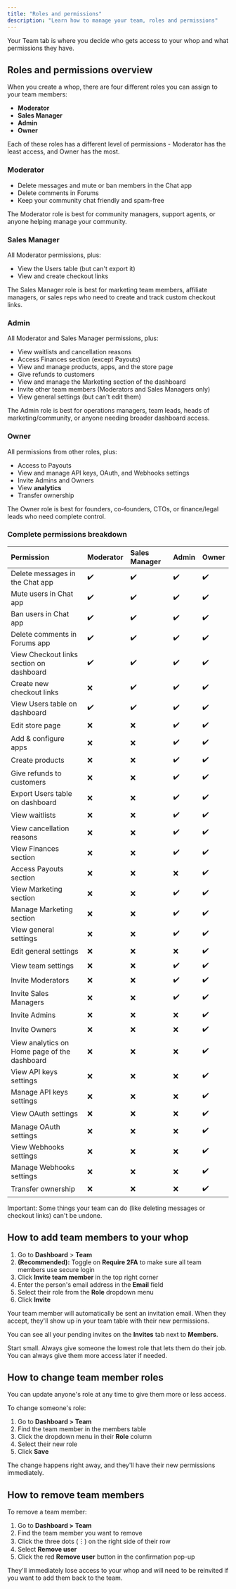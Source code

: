 ```yaml
---
title: "Roles and permissions"
description: "Learn how to manage your team, roles and permissions"
---
```


Your Team tab is where you decide who gets access to your whop and what permissions they have.

## Roles and permissions overview

When you create a whop, there are four different roles you can assign to your team members:

- **Moderator**
- **Sales Manager**
- **Admin**
- **Owner**

Each of these roles has a different level of permissions - Moderator has the least access, and Owner has the most.

### **Moderator**

- Delete messages and mute or ban members in the Chat app
- Delete comments in Forums
- Keep your community chat friendly and spam-free

<Tip>
  The Moderator role is best for community managers, support agents, or anyone helping manage your community.
</Tip>

### **Sales Manager**

All Moderator permissions, plus:

- View the Users table (but can't export it)
- View and create checkout links

<Tip>
  The Sales Manager role is best for marketing team members, affiliate managers, or sales reps who need to create and track custom checkout links.
</Tip>

### **Admin**

All Moderator and Sales Manager permissions, plus:

- View waitlists and cancellation reasons
- Access Finances section (except Payouts)
- View and manage products, apps, and the store page
- Give refunds to customers
- View and manage the Marketing section of the dashboard
- Invite other team members (Moderators and Sales Managers only)
- View general settings (but can't edit them)

<Tip>
  The Admin role is best for operations managers, team leads, heads of marketing/community, or anyone needing broader dashboard access.
</Tip>

### **Owner**

All permissions from other roles, plus:

- Access to Payouts
- View and manage API keys, OAuth, and Webhooks settings
- Invite Admins and Owners
- View **analytics**
- Transfer ownership

<Tip>
  The Owner role is best for founders, co-founders, CTOs, or finance/legal leads who need complete control.
</Tip>

### **Complete permissions breakdown**

| Permission                                   | Moderator | Sales Manager | Admin | Owner |
| :------------------------------------------- | :-------- | :------------ | :---- | :---- |
| Delete messages in the Chat app              | ✔️        | ✔️            | ✔️    | ✔️    |
| Mute users in Chat app                       | ✔️        | ✔️            | ✔️    | ✔️    |
| Ban users in Chat app                        | ✔️        | ✔️            | ✔️    | ✔️    |
| Delete comments in Forums app                | ✔️        | ✔️            | ✔️    | ✔️    |
| View Checkout links section on dashboard     | ✔️        | ✔️            | ✔️    | ✔️    |
| Create new checkout links                    | ❌         | ✔️            | ✔️    | ✔️    |
| View Users table on dashboard                | ✔️        | ✔️            | ✔️    | ✔️    |
| Edit store page                              | ❌         | ❌             | ✔️    | ✔️    |
| Add & configure apps                         | ❌         | ❌             | ✔️    | ✔️    |
| Create products                              | ❌         | ❌             | ✔️    | ✔️    |
| Give refunds to customers                    | ❌         | ❌             | ✔️    | ✔️    |
| Export Users table on dashboard              | ❌         | ❌             | ✔️    | ✔️    |
| View waitlists                               | ❌         | ❌             | ✔️    | ✔️    |
| View cancellation reasons                    | ❌         | ❌             | ✔️    | ✔️    |
| View Finances section                        | ❌         | ❌             | ✔️    | ✔️    |
| Access Payouts section                       | ❌         | ❌             | ❌     | ✔️    |
| View Marketing section                       | ❌         | ❌             | ✔️    | ✔️    |
| Manage Marketing section                     | ❌         | ❌             | ✔️    | ✔️    |
| View general settings                        | ❌         | ❌             | ✔️    | ✔️    |
| Edit general settings                        | ❌         | ❌             | ❌     | ✔️    |
| View team settings                           | ❌         | ❌             | ✔️    | ✔️    |
| Invite Moderators                            | ❌         | ❌             | ✔️    | ✔️    |
| Invite Sales Managers                        | ❌         | ❌             | ✔️    | ✔️    |
| Invite Admins                                | ❌         | ❌             | ❌     | ✔️    |
| Invite Owners                                | ❌         | ❌             | ❌     | ✔️    |
| View analytics on Home page of the dashboard | ❌         | ❌             | ❌     | ✔️    |
| View API keys settings                       | ❌         | ❌             | ❌     | ✔️    |
| Manage API keys settings                     | ❌         | ❌             | ❌     | ✔️    |
| View OAuth settings                          | ❌         | ❌             | ❌     | ✔️    |
| Manage OAuth settings                        | ❌         | ❌             | ❌     | ✔️    |
| View Webhooks settings                       | ❌         | ❌             | ❌     | ✔️    |
| Manage Webhooks settings                     | ❌         | ❌             | ❌     | ✔️    |
| Transfer ownership                           | ❌         | ❌             | ❌     | ✔️    |

<Warning>
  Important: Some things your team can do (like deleting messages or checkout links) can't be undone.
</Warning>

## How to add team members to your whop

1. Go to **Dashboard** \> **Team**
2. **(Recommended):** Toggle on **Require 2FA** to make sure all team members use secure login
3. Click **Invite team member** in the top right corner
4. Enter the person's email address in the **Email** field
5. Select their role from the **Role** dropdown menu
6. Click **Invite**

Your team member will automatically be sent an invitation email. When they accept, they'll show up in your team table with their new permissions.

You can see all your pending invites on the **Invites** tab next to **Members**.

<Warning>
  Start small. Always give someone the lowest role that lets them do their job. You can always give them more access later if needed.
</Warning>

## How to change team member roles

You can update anyone's role at any time to give them more or less access.

To change someone's role:

1. Go to **Dashboard \> Team**
2. Find the team member in the members table
3. Click the dropdown menu in their **Role** column
4. Select their new role
5. Click **Save**

The change happens right away, and they'll have their new permissions immediately.

## How to remove team members

To remove a team member:

1. Go to **Dashboard \> Team**
2. Find the team member you want to remove
3. Click the three dots (︙) on the right side of their row
4. Select **Remove user**
5. Click the red **Remove user** button in the confirmation pop-up

They'll immediately lose access to your whop and will need to be reinvited if you want to add them back to the team.